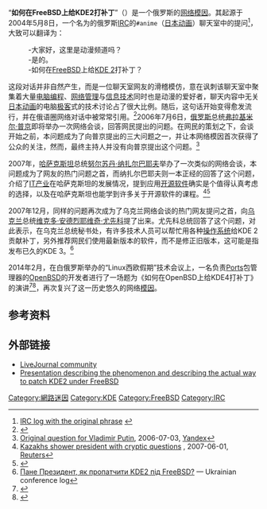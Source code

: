 {{Copy edit|time=2022-02-23T08:08:53+00:00}}
{{noteTA
|G1=IT
|G2=PP
}}
“'''如何在FreeBSD上给KDE2打补丁'''”（{{lang-rus|«Как пропатчить KDE2 под FreeBSD?»|r=«Kak propatčitʹ KDE2 pod FreeBSD?»}}）是一个俄罗斯的[[网络模因|网络模因]]。其起源于2004年5月8日，一个名为{{link-en|RusNet|RusNet}}的俄罗斯[[IRC|IRC]]的<code>#anime</code>（[[日本动画|日本动画]]）聊天室中的提问<ref>[http://irc.perm.ru/wwwlogs/anime.RusNet.2004.05.08.fragment.koi8-r.txt IRC log with the original phrase] {{Wayback|url=http://irc.perm.ru/wwwlogs/anime.RusNet.2004.05.08.fragment.koi8-r.txt |date=20130211181902 }} {{Ru icon}}</ref>，大致可以翻译为：

:-大家好，这里是动漫频道吗？
:-是的。
:-如何在[[FreeBSD|FreeBSD]]上给[[KDE_2|KDE 2]]打补丁？

这段对话并非自然产生，而是一位聊天室网友的滑稽模仿，意在讽刺该聊天室中聚集着大量[[电脑编程|电脑编程]]、[[网络管理|网络管理]]与[[信息技术|信息技术]]同时也是动漫的爱好者，聊天内容中无关[[日本动画|日本动画]]的电脑[[极客|极客]]式的技术讨论占了很大比例。随后，这句话开始变得愈发流行，并在俄语圈网络对话中被常常引用。<ref>{{Cite web |url=https://lists.freebsd.org/pipermail/freebsd-advocacy/2007-December/003442.html |title=Post on the FreeBSD mailing list describing the phenomenon |accessdate=2017-02-15 |archive-date=2016-06-02 |archive-url=https://web.archive.org/web/20160602171422/https://lists.freebsd.org/pipermail/freebsd-advocacy/2007-December/003442.html |dead-url=no }}</ref>2006年7月6日，[[俄罗斯|俄罗斯]]总统[[弗拉基米尔·普京|弗拉基米尔·普京]]即将举办一次网络会谈，回答网民提出的问题。在网民的策划之下，会谈开始之前，本问题成为了向普京提出的三大问题之一，并让本网络模因首次获得了公众的关注，然而，最终主持人并没有向普京提出这个问题。<ref>[https://web.archive.org/web/20060824184842/http://president.yandex.ru/question.xml?id=194536 Original question for Vladimir Putin], 2006-07-03, [[Yandex|Yandex]]</ref>

2007年，[[哈萨克斯坦|哈萨克斯坦]]总统[[努尔苏丹·纳扎尔巴耶夫|努尔苏丹·纳扎尔巴耶夫]]举办了一次类似的网络会谈，本问题成为了网友的热门问题之首，而纳扎尔巴耶夫则一本正经的回答了这个问题，介绍了[[IT产业|IT产业]]在哈萨克斯坦的发展情况，提到应用[[开源软件|开源软件]]确实是个值得认真考虑的选择，以及在哈萨克斯坦也能学到许多关于开源软件的课程。<ref>[http://www.reuters.com/article/technologyNews/idUSL0131903220070601 Kazakhs shower president with cryptic questions] {{Wayback|url=http://www.reuters.com/article/technologyNews/idUSL0131903220070601 |date=20090421192058 }}, 2007-06-01, [[Reuters|Reuters]]</ref><ref>{{Citation 
 |author-link=Government of Kazakhstan internet portal 
 |title=Қазақстан Республикасының Президенті Н.Ә. Назарбаевтың интернет-конференциясы 
 |year=2007 
 |url=http://e.gov.kz/online?toppage=1&lang=kz 
 |accessdate=2007-07-15 
 |archiveurl=https://web.archive.org/web/20070927194148/http://e.gov.kz/online?toppage=1&lang=kz 
 |archivedate=2007-09-27 
 |deadurl=yes 
 }}</ref>

2007年12月，同样的问题再次成为了乌克兰网络会谈的热门网友提问之首，向[[乌克兰|乌克兰]]总统[[维克多·安德烈耶维奇·尤先科|维克多·安德烈耶维奇·尤先科]]提了出来。尤先科总统回答了这个问题，对此表示，在乌克兰总统秘书处，有许多技术人员可以帮忙用各种[[操作系统|操作系统]]给KDE 2贡献补丁，另外推荐网民们使用最新版本的软件，而不是修正旧版本，这可能是指发布已久的KDE 3。<ref>[https://web.archive.org/web/20071230113609/http://president.pravda.com.ua/answers/4773d0049fef9/ Пане Президент, як пропатчити KDE2 під FreeBSD?] — Ukrainian conference log</ref>

2014年2月，在白俄罗斯举办的“Linux西欧假期”技术会议上，一名负责[[Ports|Ports]]包管理器的[[OpenBSD|OpenBSD]]的开发者进行了一场题为《如何在OpenBSD上给KDE4打补丁》的演讲<ref>{{cite web |url= http://www.openbsd.org/papers/lvee_2014_winter_kde4/ |title= How to patch KDE4 under OpenBSD |first= Vadim |last= Zhukov |publisher= [[OpenBSD|OpenBSD]] |date= 2014-02-21 |accessdate= 2015-02-12 |archive-date= 2015-02-13 |archive-url= https://web.archive.org/web/20150213090525/http://www.openbsd.org/papers/lvee_2014_winter_kde4/ |dead-url= no }}</ref><ref>{{cite web |url= http://ports.su/meta/kde4 |title= kde4-4.14.3 – KDE4 desktop meta-package (full installation) |work= [[OpenBSD_ports|OpenBSD ports]] |date= 2015-01-20 |accessdate= 2015-02-12 }}</ref>，再次复兴了这一历史悠久的网络[[模因|模因]]。

==参考资料==
{{Reflist}}

==外部链接==
*[https://web.archive.org/web/20070715235726/http://community.livejournal.com/kde2podfreebsd LiveJournal community]
*[https://prezi.com/24bl-9qe9sgf/how-does-one-patch-kde2-under-freebsd-0_o/ Presentation describing the phenomenon and describing the actual way to patch KDE2 under FreeBSD]{{Wayback|url=https://prezi.com/24bl-9qe9sgf/how-does-one-patch-kde2-under-freebsd-0_o/ |date=20160828013354 }}

[[Category:網路迷因|Category:網路迷因]]
[[Category:KDE|Category:KDE]]
[[Category:FreeBSD|Category:FreeBSD]]
[[Category:IRC|Category:IRC]]